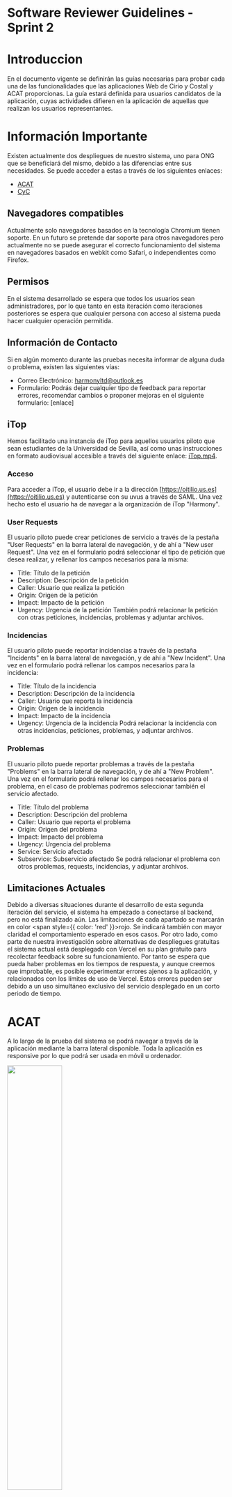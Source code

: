 # Software Reviewer Guidelines - Sprint 2

# Introduccion

En el documento vigente se definirán las guías necesarias para probar cada una de las funcionalidades que las aplicaciones Web de Cirio y Costal y ACAT proporcionas. La guía estará definida para usuarios candidatos de la aplicación, cuyas actividades difieren en la aplicación de aquellas que realizan los usuarios representantes.

# Información Importante

Existen actualmente dos despliegues de nuestro sistema, uno para ONG que se beneficiará del mismo, debido a las diferencias entre sus necesidades. Se puede acceder a estas a través de los siguientes enlaces:
- [ACAT](https://frontend-acat-sprint-2.vercel.app)
- [CyC](https://frontend-cyc-sprint2.vercel.app/)

## Navegadores compatibles
Actualmente solo navegadores basados en la tecnología Chromium tienen soporte. En un futuro se pretende dar soporte para otros navegadores pero actualmente no se puede asegurar el correcto funcionamiento del sistema en navegadores basados en webkit como Safari, o independientes como Firefox.

## Permisos
En el sistema desarrollado se espera que todos los usuarios sean administradores, por lo que tanto en esta iteración como iteraciones posteriores se espera que cualquier persona con acceso al sistema pueda hacer cualquier operación permitida.

## Información de Contacto
Si en algún momento durante las pruebas necesita informar de alguna duda o problema, existen las siguientes vías:
- Correo Electrónico: harmonyltd@outlook.es
- Formulario: Podrás dejar cualquier tipo de feedback para reportar errores, recomendar cambios o proponer mejoras en el siguiente formulario: [enlace]

## iTop
Hemos facilitado una instancia de iTop para aquellos usuarios piloto que sean estudiantes de la Universidad de Sevilla, así como unas instrucciones en formato audiovisual accesible a través del siguiente enlace: [iTop.mp4](/docs/Tutoriales/iTop).

### Acceso
Para acceder a iTop, el usuario debe ir a la dirección [https://oitilio.us.es](https://oitilio.us.es) y autenticarse con su uvus a través de SAML. Una vez hecho esto el usuario ha de navegar a la organización de iTop "Harmony".

### User Requests
El usuario piloto puede crear peticiones de servicio a través de la pestaña "User Requests" en la barra lateral de navegación, y de ahí a "New user Request". Una vez en el formulario podrá seleccionar el tipo de petición que desea realizar, y rellenar los campos necesarios para la misma:
- Title: Título de la petición
- Description: Descripción de la petición
- Caller: Usuario que realiza la petición
- Origin: Origen de la petición
- Impact: Impacto de la petición
- Urgency: Urgencia de la petición
También podrá relacionar la petición con otras peticiones, incidencias, problemas y adjuntar archivos.

### Incidencias
El usuario piloto puede reportar incidencias a través de la pestaña "Incidents" en la barra lateral de navegación, y de ahí a "New Incident". Una vez en el formulario podrá rellenar los campos necesarios para la incidencia:
- Title: Título de la incidencia
- Description: Descripción de la incidencia
- Caller: Usuario que reporta la incidencia
- Origin: Origen de la incidencia
- Impact: Impacto de la incidencia
- Urgency: Urgencia de la incidencia
Podrá relacionar la incidencia con otras incidencias, peticiones, problemas, y adjuntar archivos.

### Problemas
El usuario piloto puede reportar problemas a través de la pestaña "Problems" en la barra lateral de navegación, y de ahí a "New Problem". Una vez en el formulario podrá rellenar los campos necesarios para el problema, en el caso de problemas podremos seleccionar también el servicio afectado.
- Title: Título del problema
- Description: Descripción del problema
- Caller: Usuario que reporta el problema
- Origin: Origen del problema
- Impact: Impacto del problema
- Urgency: Urgencia del problema
- Service: Servicio afectado
- Subservice: Subservicio afectado
Se podrá relacionar el problema con otros problemas, requests, incidencias, y adjuntar archivos.

## Limitaciones Actuales
Debido a diversas situaciones durante el desarrollo de esta segunda iteración del servicio, el sistema ha empezado a conectarse al backend, pero no está finalizado aún. Las limitaciones de cada apartado se marcarán en color <span style={{ color: 'red' }}>rojo</span>. Se indicará también con mayor claridad el comportamiento esperado en esos casos.
Por otro lado, como parte de nuestra investigación sobre alternativas de despliegues gratuitas el sistema actual está desplegado con Vercel en su plan gratuito para recolectar feedback sobre su funcionamiento. Por tanto se espera que pueda haber problemas en los tiempos de respuesta, y aunque creemos que improbable, es posible experimentar errores ajenos a la aplicación, y relacionados con los límites de uso de Vercel. Estos errores pueden ser debido a un uso simultáneo exclusivo del servicio desplegado en un corto periodo de tiempo.

# ACAT
A lo largo de la prueba del sistema se podrá navegar a través de la aplicación mediante la barra lateral disponible. Toda la aplicación es responsive por lo que podrá ser usada en móvil u ordenador.

<img src="/img/usermanual/sprint2/acat-sidebar.png" height="50%"/>

## Login
Para usar la aplicación es necesario iniciar sesión, por tanto esta página será la primera con la que te encuentres en el sistema. No existe desde este punto ningún enlace a un registro ya que en nuestro sistema un usuario solo puede ser creado por otro, y por tanto alguien externo al sistema no podrá acceder de ninguna manera.

<img src="/img/usermanual/sprint2/acat-login.png" height="50%"/>

Para iniciar sesión puede rellenar el siguiente formulario con sus credenciales (usuario: grupo1, contraseña: grupo12024), y avanzar a la siguiente vista.

## Listado de Beneficiarios

Los beneficiarios de ACAT son las personas que reciben los servicios de esta ONG. Desde este listado podemos ver sus nombres, número de citas totales, edad y si el servicio que tenían que proporcionarles está finalizado.

<img src="/img/usermanual/sprint2/acat-beneficiarios.png" height="50%"/>

También podemos ver un listado de los beneficiarios finalizados.

<img src="/img/usermanual/sprint2/acat-finalizados.png" height="50%"/>

Haciendo click en uno de estos beneficiarios nos llevaŕa a los detalles del mismo.

## Exportar

En los distintos listados veremos estos botones de importar y exportar datos en relación a los listados que se muestran en pantalla. A través de estos podremos descargar o subir* los datos correspondientes al tipo de entidad que se muestra.

<img src="/img/usermanual/sprint2/acat-export.png" height="50%"/>

**Disclaimers:**
- <span style={{ color: 'red' }}>*La acción de importar no está implementada actualmente, por tanto el comportamiento esperado es un mensaje de error.</span>.

## Detalles de Beneficiario

<img src="/img/usermanual/sprint2/acat-beneficiariodetalle.png" height="50%"/>

Desde esta vista podremos editar, finalizar o eliminar un beneficiario con los controles arriba a la derecha.

<img src="/img/usermanual/sprint2/acat-beneficiarioedit.png" height="50%"/>
<img src="/img/usermanual/sprint2/acat-beneficiariodelete.png" height="50%"/>

**Disclaimers:**
- <span style={{ color: 'red' }}>Al hacer click en “Nueva intervención” nada deberá ocurrir, pues no está implementada esta feature desde esta vista.</span>
- <span style={{ color: 'red' }}>El panel derecho, actualmente vacío, existe para en un futuro enseñar las intervenciones asociadas a un beneficiario.</span>

## Dar de Alta

<img src="/img/usermanual/sprint2/acat-dardealta.png" height="50%"/>

De vuelta al listado de beneficiarios, podemos hacer click en el botón de Dar de alta en la esquina superior derecha para acceder al formulario de alta de un beneficiario.

<img src="/img/usermanual/sprint2/acat-beneficiarioform.png" height="50%"/>

A través de este formulario podemos añadir la información de un beneficiario y registrarlo en el sistema.

**Disclaimers:**
- <span style={{ color: 'red' }}>El número de teléfono puede ser cualquier número entre 1 y 15 caracteres o nulo.</span>
- <span style={{ color: 'red' }}>El “Sexo” ha de ser “Man” o “Woman”. Por un error de diseño se ha dejado como entrada libre, algo que será corregido en un futuro.</span>
- <span style={{ color: 'red' }}>Las validaciones de campos no están implementadas en este modal. Si hay algún error desde backend el comportamiento esperado es un mensaje desde el navegador que diga que ha habido un error.</span>

## Listado de Intervenciones

Las intervenciones de ACAT son las los servicios que provee ACAT a sus beneficiarios, y registran el quién, cuándo y qué de una intervención.

<img src="/img/usermanual/sprint2/acat-intervenciones.png" height="50%"/>

Haciendo click en uno de estos beneficiarios nos llevaŕa a los detalles del mismo.

<img src="/img/usermanual/sprint2/acat-intervenciondetalle.png" height="50%"/>

Haciendo click en una de estas tarjetas nos mostrará un modal con los detalles de esta intervención.

Con los controles de la esquina superior derecha de la carta, podemos editar y eliminar una intervención.

**Disclaimers:**
- <span style={{ color: 'red' }}>Si la observación de una intervención se elimina no se actualizará correctamente. Este es un error conocido y será resuelto en futuros despliegues.</span>

## Crear Intervención

A través del botón “Crear Intervención” podemos acceder al siguiente formulario y rellenarlo con los datos del beneficiario, tipo de atención, fecha, técnico, motivo y observaciones.

<img src="/img/usermanual/sprint2/acat-intervencionform.png" height="50%"/>

**Disclaimers:**
- <span style={{ color: 'red' }}>Las validaciones de campos no están implementadas en este modal. Si hay algún error desde backend el comportamiento esperado es un mensaje desde el navegador que diga que ha habido un error.</span>

## Listar Usuarios

La última entidad de este sistema son los usuarios. A través del listado se pueden observar los distintos usuarios con acceso al sistema. Hacer click en cualquiera de ellos nos llevará a sus detalles.

<img src="/img/usermanual/sprint2/usuarios.png" height="50%"/>

## Detalles de Usuario

Desde los detalles de un usuario se podrán editar sus campos, incluido la contraseña.

<img src="/img/usermanual/sprint2/usuariodetalle.png" height="50%"/>

<img src="/img/usermanual/sprint2/usuarioedit.png" height="50%"/>

**Disclaimers:**
- <span style={{ color: 'red' }}>Actualmente existe un error conocido en el que al actualizar el usuario si no cambiamos el usuario y el email dará un error de que estos ya existen. Si cambiamos ambos debería funcionar.</span>

## Crear Usuario

En nuestro sistema un usuario existente podrá añadir nuevos usuarios al sistema accediendo a un formulario a través de la barra lateral de navegación.

<img src="/img/usermanual/sprint2/usuarioform.png" height="50%"/>

**Disclaimers:**
- <span style={{ color: 'red' }}>Las validaciones de campos no están implementadas en este modal. Si hay algún error desde backend el comportamiento esperado es un mensaje desde el navegador que diga que ha habido un error.</span>

## Cambiar/Restaurar Contraseña

Nuestro sistema permite a un usuario cambiar su contraseña a través de lo que se conoce como un código de 2FA. Si uno navega al apartado “Cambiar Contraseña” del menú lateral verá un botón para generar un código QR. Si se ha generado un código con anterioridad, este se sobreescribirá con el nuevo, de modo que sólo exista a la vez un código de doble factor.

<img src="/img/usermanual/sprint2/restaurar.png" height="50%"/>

Una vez generado el QR se puede escanear con una aplicación de 2FA, como Google Authenticator.

Si se nos olvida la contraseña podremos hacer click en el botón “¿Has olvidado tu contraseña?”.

<img src="/img/usermanual/sprint2/acat-login.png" height="50%"/>

<img src="/img/usermanual/sprint2/cambiarcontr.png" height="50%"/>

# Cirio y Costal

A lo largo de la prueba del sistema se podrá navegar a través de la aplicación mediante la barra lateral disponible. El sistema es responsive por lo que podrá ser utilizado tanto en dispositivos móviles como de escritorio.

<img src="/img/usermanual/sprint2/cyc-sidebar.png" height="50%"/>

## Login

Para usar la aplicación es necesario iniciar sesión, por tanto esta página será la primera con la que te encuentres en el sistema. No existe desde este punto ningún enlace a un registro ya que en nuestro sistema un usuario solo puede ser creado por otro, y por tanto alguien externo al sistema no podrá acceder de ninguna manera.

<img src="/img/usermanual/sprint2/cyc-home.png" height="50%"/>

Para iniciar sesión puede rellenar el siguiente formulario con sus credenciales (usuario: grupo1, contraseña: grupo12024), y avanzar a la siguiente vista.

## Listado de Familias

Las familias de Cirio y Costal son las personas que reciben los servicios de esta ONG. Desde este listado podemos ver su primer apellido, el número de entregas pendientes y si han sido contactados para recogerlas.

<img src="/img/usermanual/sprint2/cyc-familias.png" height="50%"/>

Haciendo click en una de estas familias nos llevaŕa a los detalles de la misma.

# Exportar

En los distintos listados veremos estos botones de importar y exportar datos en relación a los listados que se muestran en pantalla. A través de estos podremos descargar o subir* los datos correspondientes al tipo de entidad que se muestra.

<img src="/img/usermanual/sprint2/acat-export.png" height="50%"/>

**Disclaimers:**
- <span style={{ color: 'red' }}>*La acción de importar no está implementada actualmente, por tanto el comportamiento esperado es un mensaje de error.</span>.

## Detalles de Familia

Desde los detalles de una familia podremos ver los detalles de una familia y sus miembros. De la misma manera podemos editarla o eliminarla con los controles superiores, así como eliminar miembros de la familia que no sean cabeza de familia.

También se podrán ver los detalles de una entrega, editar su estado y eliminar ciertos productos si no se entregarán finalmente.

<img src="/img/usermanual/sprint2/cyc-familiadetalle.png" height="50%"/>

**Disclaimers:**
- <span style={{ color: 'red' }}>En el panel derecho se ven las entregas de esa familia, pero no se podrá modificar el los detalles de un alimento por el momento.</span>
- <span style={{ color: 'red' }}>En el formulario “Nueva Entrega” existen una serie de limitaciones que se discutirán posteriormente.</span>
- <span style={{ color: 'red' }}>Existe un error conocido en la edición de una familia en la que los campos Teléfono, Dirección, Hermandad y observaciones actualmente no se pueden modificar.</span>

## Dar de Alta

De vuelta al listado de familias, podemos hacer click en el botón de Dar de alta en la esquina superior derecha para acceder al formulario de alta de una familia.

<img src="/img/usermanual/sprint2/cyc-familiaform1.png" height="50%"/>

<img src="/img/usermanual/sprint2/cyc-familiaform2.png" height="50%"/>

A través de este formulario podemos añadir la información de una familia, así como información sobre sus miembros y registrarlos en el sistema.

**Disclaimers:**
- <span style={{ color: 'red' }}>Las validaciones de campos no están implementadas en este modal. Si hay algún error desde backend el comportamiento esperado es un mensaje desde el navegador que diga que ha habido un error.</span>

## Listado de Inventario

El inventario de Cirio y Costal corresponde a los alimentos que residen en sus almacenes, tanto alimentos como la cantidad en cada uno de los almacenes. Si un producto está a punto de caducar se verá con un outline rojo.

<img src="/img/usermanual/sprint2/cyc-inventario.png" height="50%"/>

Haciendo click en una de estas tarjetas nos mostrará un modal con los detalles de este elemento.

<img src="/img/usermanual/sprint2/cyc-inventariodetalle.png" height="50%"/>

## Añadir Inventario

Desde este listado podemos agregar nuevos elementos mediante el botón Añadir Elemento.

<img src="/img/usermanual/sprint2/cyc-inventarioform.png" height="50%"/>

A través de este formulario podemos añadir la información de un nuevo elemento en el inventario de la ONG.

**Disclaimers:**
- <span style={{ color: 'red' }}>Las validaciones de campos no están implementadas en este modal. Si hay algún error desde backend el comportamiento esperado es un mensaje desde el navegador que diga que ha habido un error.</span>

## Listar Almacenes

En esta vista podremos ver todas los almacenes registrados en el sistema. La información que se guarda de cada almacén es únicamente su nombre.

<img src="/img/usermanual/sprint2/cyc-almacenes.png" height="50%"/>

Desde esta vista podremos eliminar o crear almacenes mediante los botones correspondientes **(Se solicita que no se borren almacenes ya existentes con alimentos en ellos. Borrarlos significa que los alimentos asociados se borren también del sistema).**

**Disclaimers:**
- <span style={{ color: 'red' }}>La función de edición no se encuentra disponible en estos momentos. Tratar de editar un almacén debería resultar en un error.</span>

## Crear Almacén

A través del botón “Añadir Almacén” podemos acceder al siguiente formulario.

<img src="/img/usermanual/sprint2/cyc-almacenform.png" height="50%"/>

**Disclaimers:**
- <span style={{ color: 'red' }}>Las validaciones de campos no están implementadas en este modal. Si hay algún error desde backend el comportamiento esperado es un mensaje desde el navegador que diga que ha habido un error.</span>

## Listado de Entregas

En esta vista podremos ver todas las entregas registradas en el sistema, incluyendo la familia, el estado, la fecha de entrega, así como los alimentos que la componen.

<img src="/img/usermanual/sprint2/cyc-entregas.png" height="50%"/>

**Disclaimers:**
- <span style={{ color: 'red' }}>La actualización de estado de las entregas no está disponible actualmente. El comportamiento esperado es que deje al usuario seleccionar el valor del desplegable pero que no se actualice de forma persistente.</span>
- <span style={{ color: 'red' }}>La actualización de las entregas o de sus alimentos no está disponible en estos momentos. Se espera que hacer click en dichos botones no resulte en ninguna acción del sistema.</span>

## Crear Entrega

A través del botón “Añadir Entrega” podemos acceder al siguiente formulario donde podremos crear una entrega con los alimentos necesarios, la cantidad de meses para los que esa entrega es válida, y el estado actual de la entrega y los alimentos.
- La fecha ha de ser posterior a la actual para que se cree y se enseñe correctamente.
- El valor del campo “Cantidad de meses” ha de ser 1 o superior.

<img src="/img/usermanual/sprint2/cyc-entregaform.png" height="50%"/>

**Disclaimers:**
- <span style={{ color: 'red' }}>Las validaciones de campos no están implementadas en este modal. Si hay algún error desde backend el comportamiento esperado es que la página se recargue y la entidad no se cree.</span>


## Listar Usuarios

La última entidad de este sistema son los usuarios. A través del listado se pueden observar los distintos usuarios con acceso al sistema. Hacer click en cualquiera de ellos nos llevará a sus detalles.

<img src="/img/usermanual/sprint2/usuarios.png" height="50%"/>

## Detalles de Usuario

Desde los detalles de un usuario se podrán editar sus campos, incluido la contraseña.

<img src="/img/usermanual/sprint2/usuariodetalle.png" height="50%"/>

<img src="/img/usermanual/sprint2/usuarioedit.png" height="50%"/>

**Disclaimers:**
- <span style={{ color: 'red' }}>Actualmente existe un error conocido en el que al actualizar el usuario si no cambiamos el usuario y el email dará un error de que estos ya existen. Si cambiamos ambos debería funcionar.</span>

## Crear Usuario

En nuestro sistema un usuario existente podrá añadir nuevos usuarios al sistema accediendo a un formulario a través de la barra lateral de navegación.

<img src="/img/usermanual/sprint2/usuarioform.png" height="50%"/>

**Disclaimers:**
- <span style={{ color: 'red' }}>Las validaciones de campos no están implementadas en este modal. Si hay algún error desde backend el comportamiento esperado es un mensaje desde el navegador que diga que ha habido un error.</span>

## Cambiar/Restaurar Contraseña

Nuestro sistema permite a un usuario cambiar su contraseña a través de lo que se conoce como un código de 2FA. Si uno navega al apartado “Cambiar Contraseña” del menú lateral verá un botón para generar un código QR. Si se ha generado un código con anterioridad, este se sobreescribirá con el nuevo, de modo que sólo exista a la vez un código de doble factor.

<img src="/img/usermanual/sprint2/restaurar.png" height="50%"/>

Una vez generado el QR se puede escanear con una aplicación de 2FA, como Google Authenticator.

Si se nos olvida la contraseña podremos hacer click en el botón “¿Has olvidado tu contraseña?”.

<img src="/img/usermanual/sprint2/acat-login.png" height="50%"/>

<img src="/img/usermanual/sprint2/cambiarcontr.png" height="50%"/>
